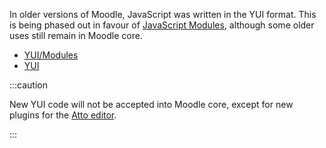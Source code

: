 <!-- markdownlint-disable first-line-heading -->
In older versions of Moodle, JavaScript was written in the YUI format. This is being phased out in favour of [JavaScript Modules](../../guides/javascript/modules.md), although some older uses still remain in Moodle core.

- [YUI/Modules](../../guides/javascript/yui/modules.md)
- [YUI](../../guides/javascript/yui/index.md)

:::caution

New YUI code will not be accepted into Moodle core, except for new plugins for the [Atto editor](../plugintypes/atto/index.md).

:::
